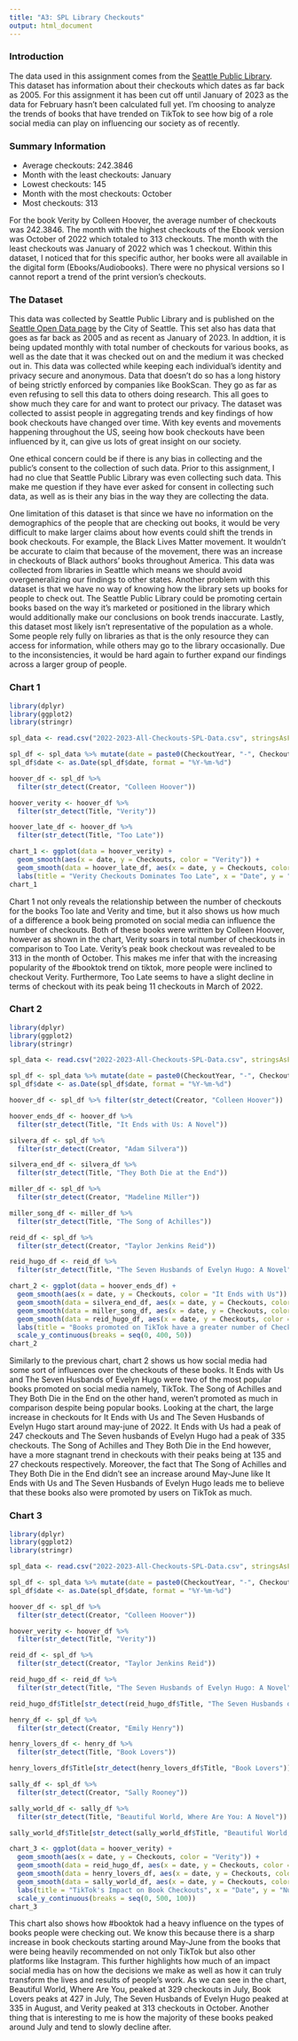```yaml
---
title: "A3: SPL Library Checkouts"
output: html_document
---
```


### Introduction
The data used in this assignment comes from the [Seattle Public Library](https://data.seattle.gov/Community/Checkouts-by-Title/tmmm-ytt6). This dataset has information about their checkouts which dates as far back as 2005. For this assignment it has been cut off until January of 2023 as the data for February hasn't been calculated full yet. I'm choosing to analyze the trends of books that have trended on TikTok to see how big of a role social media can play on influencing our society as of recently.

### Summary Information
- Average checkouts: 242.3846
- Month with the least checkouts: January
- Lowest checkouts: 145
- Month with the most checkouts: October
- Most checkouts: 313

For the book Verity by Colleen Hoover, the average number of checkouts was 242.3846. The month with the highest checkouts of the Ebook version was October of 2022 which totaled to 313 checkouts. The month with the least checkouts was January of 2022 which was 1 checkout. Within this dataset, I noticed that for this specific author, her books were all available in the digital form (Ebooks/Audiobooks). There were no physical versions so I cannot report a trend of the print version's checkouts.

### The Dataset

This data was collected by Seattle Public Library and is published on the [Seattle Open Data page](https://data.seattle.gov/Community/Checkouts-by-Title/tmmm-ytt6) by the City of Seattle. This set also has data that goes as far back as 2005 and as recent as January of 2023. In addtion, it is being updated monthly with total number of checkouts for various books, as well as the date that it was checked out on and the medium it was checked out in. This data was collected while keeping each individual's identity and privacy secure and anonymous. Data that doesn't do so has a long history of being strictly enforced by companies like BookScan. They go as far as even refusing to sell this data to others doing research. This all goes to show much they care for and want to protect our privacy. The dataset was collected to assist people in aggregating trends and key findings of how book checkouts have changed over time. With key events and movements happening throughout the US, seeing how book checkouts have been influenced by it, can give us lots of great insight on our society.

One ethical concern could be if there is any bias in collecting and the public's consent to the collection of such data. Prior to this assignment, I had no clue that Seattle Public Library was even collecting such data. This make me question if they have ever asked for consent in collecting such data, as well as is their any bias in the way they are collecting the data.

One limitation of this dataset is that since we have no information on the demographics of the people that are checking out books, it would be very difficult to make larger claims about how events could shift the trends in book checkouts. For example, the Black Lives Matter movement. It wouldn't be accurate to claim that because of the movement, there was an increase in checkouts of Black authors' books throughout America. This data was collected from libraries in Seattle which means we should avoid overgeneralizing our findings to other states. Another problem with this dataset is that we have no way of knowing how the library sets up books for people to check out. The Seattle Public Library could be promoting certain books based on the way it's marketed or positioned in the library which would additionally make our conclusions on book trends inaccurate. Lastly, this dataset most likely isn’t representative of the population as a whole. Some people rely fully on libraries as that is the only resource they can access for information, while others may go to the library occasionally. Due to the inconsistencies, it would be hard again to further expand our findings across a larger group of people.

### Chart 1

```r
library(dplyr)
library(ggplot2)
library(stringr)

spl_data <- read.csv("2022-2023-All-Checkouts-SPL-Data.csv", stringsAsFactors = FALSE)

spl_df <- spl_data %>% mutate(date = paste0(CheckoutYear, "-", CheckoutMonth, "-01"))
spl_df$date <- as.Date(spl_df$date, format = "%Y-%m-%d")

hoover_df <- spl_df %>% 
  filter(str_detect(Creator, "Colleen Hoover"))

hoover_verity <- hoover_df %>% 
  filter(str_detect(Title, "Verity"))

hoover_late_df <- hoover_df %>% 
  filter(str_detect(Title, "Too Late"))

chart_1 <- ggplot(data = hoover_verity) +
  geom_smooth(aes(x = date, y = Checkouts, color = "Verity")) +
  geom_smooth(data = hoover_late_df, aes(x = date, y = Checkouts, color = "Too Late")) +
  labs(title = "Verity Checkouts Dominates Too Late", x = "Date", y = "Number of Checkouts", colour = "Book Title")
chart_1
```

Chart 1 not only reveals the relationship between the number of checkouts for the books Too late and Verity and time, but it also shows us how much of a difference a book being promoted on social media can influence the number of checkouts. Both of these books were written by Colleen Hoover, however as shown in the chart, Verity soars in total number of checkouts in comparison to Too Late. Verity’s peak book checkout was revealed to be 313 in the month of October. This makes me infer that with the increasing popularity of the #booktok trend on tiktok, more people were inclined to checkout Verity. Furthermore, Too Late seems to have a slight decline in terms of checkout with its peak being 11 checkouts in March of 2022. 

### Chart 2

```r
library(dplyr)
library(ggplot2)
library(stringr)

spl_data <- read.csv("2022-2023-All-Checkouts-SPL-Data.csv", stringsAsFactors = FALSE)

spl_df <- spl_data %>% mutate(date = paste0(CheckoutYear, "-", CheckoutMonth, "-01"))
spl_df$date <- as.Date(spl_df$date, format = "%Y-%m-%d")

hoover_df <- spl_df %>% filter(str_detect(Creator, "Colleen Hoover"))

hoover_ends_df <- hoover_df %>%
  filter(str_detect(Title, "It Ends with Us: A Novel"))

silvera_df <- spl_df %>% 
  filter(str_detect(Creator, "Adam Silvera"))

silvera_end_df <- silvera_df %>% 
  filter(str_detect(Title, "They Both Die at the End"))

miller_df <- spl_df %>%
  filter(str_detect(Creator, "Madeline Miller"))

miller_song_df <- miller_df %>% 
  filter(str_detect(Title, "The Song of Achilles"))

reid_df <- spl_df %>%
  filter(str_detect(Creator, "Taylor Jenkins Reid"))

reid_hugo_df <- reid_df %>%
  filter(str_detect(Title, "The Seven Husbands of Evelyn Hugo: A Novel"))

chart_2 <- ggplot(data = hoover_ends_df) +
  geom_smooth(aes(x = date, y = Checkouts, color = "It Ends with Us")) +
  geom_smooth(data = silvera_end_df, aes(x = date, y = Checkouts, color = "They Both Die in the End")) +
  geom_smooth(data = miller_song_df, aes(x = date, y = Checkouts, color = "The Song of Achilles")) +
  geom_smooth(data = reid_hugo_df, aes(x = date, y = Checkouts, color = "The Seven Husbands of Evelyn Hugo")) +
  labs(title = "Books promoted on TikTok have a greater number of Checkouts", x = "Date", y = "Number of Checkouts", colour = "Book Title") +
  scale_y_continuous(breaks = seq(0, 400, 50))
chart_2
```

Similarly to the previous chart, chart 2 shows us how social media had some sort of influences over the checkouts of these books. It Ends with Us and The Seven Husbands of Evelyn Hugo were two of the most popular books promoted on social media namely, TikTok. The Song of Achilles and They Both Die in the End on the other hand, weren’t promoted as much in comparison despite being popular books. Looking at the chart, the large increase in checkouts for It Ends with Us and The Seven Husbands of Evelyn Hugo start around may-june of 2022. It Ends with Us had a peak of 247 checkouts and The Seven husbands of Evelyn Hugo had a peak of 335 checkouts. The Song of Achilles and They Both Die in the End however, have a more stagnant trend in checkouts with their peaks being at 135 and 27 checkouts respectively. Moreover, the fact that The Song of Achilles and They Both Die in the End didn’t see an increase around May-June like It Ends with Us and The Seven Husbands of Evelyn Hugo leads me to believe that these books also were promoted by users on TikTok as much.

### Chart 3

```r
library(dplyr)
library(ggplot2)
library(stringr)

spl_data <- read.csv("2022-2023-All-Checkouts-SPL-Data.csv", stringsAsFactors = FALSE)

spl_df <- spl_data %>% mutate(date = paste0(CheckoutYear, "-", CheckoutMonth, "-01"))
spl_df$date <- as.Date(spl_df$date, format = "%Y-%m-%d")

hoover_df <- spl_df %>% 
  filter(str_detect(Creator, "Colleen Hoover"))

hoover_verity <- hoover_df %>% 
  filter(str_detect(Title, "Verity"))

reid_df <- spl_df %>%
  filter(str_detect(Creator, "Taylor Jenkins Reid"))

reid_hugo_df <- reid_df %>%
  filter(str_detect(Title, "The Seven Husbands of Evelyn Hugo: A Novel"))

reid_hugo_df$Title[str_detect(reid_hugo_df$Title, "The Seven Husbands of Evelyn Hugo: A Novel")] <- "The Seven Husbands of Evelyn Hugo"

henry_df <- spl_df %>%
  filter(str_detect(Creator, "Emily Henry"))

henry_lovers_df <- henry_df %>%
  filter(str_detect(Title, "Book Lovers"))

henry_lovers_df$Title[str_detect(henry_lovers_df$Title, "Book Lovers")] <- "Book Lovers"

sally_df <- spl_df %>%
  filter(str_detect(Creator, "Sally Rooney"))

sally_world_df <- sally_df %>%
  filter(str_detect(Title, "Beautiful World, Where Are You: A Novel"))

sally_world_df$Title[str_detect(sally_world_df$Title, "Beautiful World, Where Are You: A Novel")] <- "Beautiful World, Where Are You: A Novel"

chart_3 <- ggplot(data = hoover_verity) +
  geom_smooth(aes(x = date, y = Checkouts, color = "Verity")) +
  geom_smooth(data = reid_hugo_df, aes(x = date, y = Checkouts, color = "The Seven Husbands of Evelyn Hugo")) +
  geom_smooth(data = henry_lovers_df, aes(x = date, y = Checkouts, color = "Book Lovers")) +
  geom_smooth(data = sally_world_df, aes(x = date, y = Checkouts, color = "Beautiful World, Where Are You: A Novel")) +
  labs(title = "TikTok's Impact on Book Checkouts", x = "Date", y = "Number of Checkouts", colour = "Book Title") +
  scale_y_continuous(breaks = seq(0, 500, 100))
chart_3 
```

This chart also shows how #booktok had a heavy influence on the types of books people were checking out. We know this because there is a sharp increase in book checkouts starting around May-June from the books that were being heavily recommended on not only TikTok but also other platforms like Instagram. This further highlights how much of an impact social media has on how the decisions we make as well as how it can truly transform the lives and results of people’s work. As we can see in the chart, Beautiful World, Where Are You, peaked at 329 checkouts in July, Book Lovers peaks at 427 in July, The Seven Husbands of Evelyn Hugo peaked at 335 in August, and Verity peaked at 313 checkouts in October. Another thing that is interesting to me is how the majority of these books peaked around July and tend to slowly decline after.